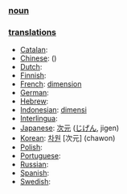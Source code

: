 === [[noun]] ===

=== [[translation]]s ===

*[[Catalan]]: [[]] '' ''
*[[Chinese]]: [[]] ()
*[[Dutch]]: [[]] '' ''
*[[Finnish]]: [[]]
*[[French]]: [[dimension]] '' ''
*[[German]]: [[]] '' ''
*[[Hebrew]]: [[]] '' ''
*[[Indonesian]]: [[dimensi]]
*[[Interlingua]]: [[]]
*[[Japanese]]: [[次元]] ([[じげん]], jigen)
*[[Korean]]: [[차원]] [次元] (chawon)
*[[Polish]]: [[]]
*[[Portuguese]]: [[]] '' ''
*[[Russian]]: [[]]
*[[Spanish]]: [[]] '' ''
*[[Swedish]]: [[]] '' ''